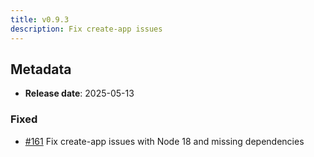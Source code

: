 ```yaml
---
title: v0.9.3
description: Fix create-app issues
---
```


## Metadata

- **Release date**: 2025-05-13

### Fixed

- [#161](https://github.com/InditexTech/weavejs/issues/161) Fix create-app issues with Node 18 and missing dependencies
